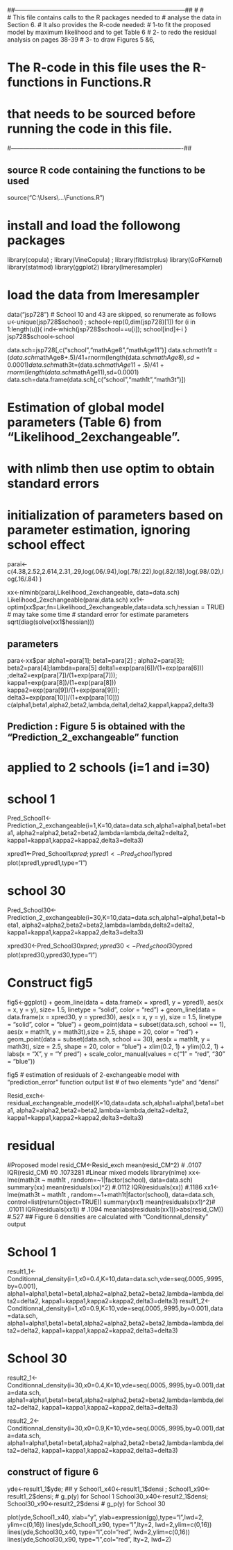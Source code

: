 
##------------------------------------------------------------------------------------##
#
#  
#  This file contains calls to the R packages needed to
#  analyse the data in Section 6.
#  It also provides the R-code needed:
#  1-to fit the proposed model  by maximum likelihood and to get Table 6
#  2- to redo the residual analysis on pages 38-39
#  3- to draw  Figures 5 &6, 

#   The R-code in this file uses the R-functions in Functions.R
#  that needs to be sourced before running the code in this file.
#-------------------------------------------------------------------------------------##



## source R code containing the functions to be used


source("C:\\Users\\...\\Functions.R")

# install and load the followong packages

library(copula) ; library(VineCopula) ; library(fitdistrplus) 
library(GoFKernel)
library(statmod)
library(ggplot2)
library(lmeresampler)



# load the data from lmeresampler

data("jsp728")  # School 10 and 43 are skipped, so renumerate as follows
u<-unique(jsp728$school) ; school<-rep(0,dim(jsp728)[1])
for (i in 1:length(u)){ ind<-which(jsp728$school==u[i]); school[ind]<-i }
jsp728$school<-school

data.sch=jsp728[,c("school","mathAge8","mathAge11")]
data.sch$math1t=(data.sch$mathAge8+.5)/41+rnorm(length(data.sch$mathAge8),sd=0.0001)
data.sch$math3t=(data.sch$mathAge11+.5)/41+rnorm(length(data.sch$mathAge11),sd=0.0001)
data.sch=data.frame(data.sch[,c("school","math1t","math3t")])


# Estimation of global model parameters (Table 6) from "Likelihood_2exchangeable". 
# with nlimb then use optim to obtain standard errors
# initialization of parameters based on parameter estimation, ignoring school effect

parai<-c(4.38,2.52,2.614,2.31,.29,log(.06/.94),log(.78/.22),log(.82/.18),log(.98/.02),log(.16/.84) )

xx<-nlminb(parai,Likelihood_2exchangeable, data=data.sch)
Likelihood_2exchangeable(parai,data.sch)
xx1<-optim(xx$par,fn=Likelihood_2exchangeable,data=data.sch,hessian = TRUE)
# may take some time
# standard error for estimate parameters
sqrt(diag(solve(xx1$hessian)))



## parameters
para<-xx$par
alpha1=para[1]; beta1=para[2] ;
alpha2=para[3]; beta2=para[4];lambda=para[5] 
delta1=exp(para[6])/(1+exp(para[6])) ;delta2=exp(para[7])/(1+exp(para[7]));
kappa1=exp(para[8])/(1+exp(para[8]))
kappa2=exp(para[9])/(1+exp(para[9])); delta3=exp(para[10])/(1+exp(para[10]))
c(alpha1,beta1,alpha2,beta2,lambda,delta1,delta2,kappa1,kappa2,delta3)

## Prediction : Figure 5 is obtained with the "Prediction_2_exchangeable" function
# applied to 2 schools (i=1 and i=30)

# school 1
Pred_School1<-Prediction_2_exchangeable(i=1,K=10,data=data.sch,alpha1=alpha1,beta1=beta1,
                          alpha2=alpha2,beta2=beta2,lambda=lambda,delta2=delta2,
                          kappa1=kappa1,kappa2=kappa2,delta3=delta3)


xpred1<-Pred_School1$xpred; ypred1<-Pred_School1$ypred
plot(xpred1,ypred1,type="l")

# school 30
Pred_School30<-Prediction_2_exchangeable(i=30,K=10,data=data.sch,alpha1=alpha1,beta1=beta1,
                                        alpha2=alpha2,beta2=beta2,lambda=lambda,delta2=delta2,
                                        kappa1=kappa1,kappa2=kappa2,delta3=delta3)

xpred30<-Pred_School30$xpred; ypred30<-Pred_School30$ypred
plot(xpred30,ypred30,type="l")

# Construct fig5

fig5<-ggplot() +
  geom_line(data = data.frame(x = xpred1, y = ypred1), aes(x = x, y = y), size= 1.5, linetype = "solid", color = "red") +
  geom_line(data = data.frame(x = xpred30, y = ypred30), aes(x = x, y = y), size = 1.5, linetype = "solid", color = "blue") +
  geom_point(data = subset(data.sch, school == 1), aes(x = math1t, y = math3t),size = 2.5, shape = 20, color = "red") +
  geom_point(data = subset(data.sch, school == 30), aes(x = math1t, y = math3t), size = 2.5, shape = 20, color = "blue") +
  xlim(0.2, 1) +
  ylim(0.2, 1) +
  labs(x = "X", y = "Y pred") +
  scale_color_manual(values = c("1" = "red", "30" = "blue"))


fig5
# estimation of residuals of 2-exchangeable model with "prediction_error" function output list
# of two elements "yde" and "densi"


Resid_exch<-residual_exchangeable_model(K=10,data=data.sch,alpha1=alpha1,beta1=beta1,
                                        alpha2=alpha2,beta2=beta2,lambda=lambda,delta2=delta2,
                                        kappa1=kappa1,kappa2=kappa2,delta3=delta3)

# residual 
#Proposed model
resid_CM<-Resid_exch
mean(resid_CM^2)  #  .0107
IQR(resid_CM) #0  .1073281
#Linear mixed models
library(nlme)
xx<-lme(math3t ~ math1t , random=~1|factor(school), data=data.sch)
summary(xx)
mean(residuals(xx)^2) #.0112
IQR(residuals(xx)) #.1186
xx1<-lme(math3t ~ math1t , random=~1+math1t|factor(school), data=data.sch,  control=list(returnObject=TRUE))
summary(xx1)
mean(residuals(xx1)^2)# .01011
IQR(residuals(xx1))  # .1094
mean(abs(residuals(xx1))>abs(resid_CM)) #.527
## Figure 6 densities are calculated with "Conditionnal_density" output 

# School 1 
result1_1<-Conditionnal_density(i=1,x0=0.4,K=10,data=data.sch,vde=seq(.0005,.9995,by=0.001),
                                alpha1=alpha1,beta1=beta1,alpha2=alpha2,beta2=beta2,lambda=lambda,delta2=delta2,
                                kappa1=kappa1,kappa2=kappa2,delta3=delta3)
result1_2<-Conditionnal_density(i=1,x0=0.9,K=10,vde=seq(.0005,.9995,by=0.001),data=data.sch,
                                alpha1=alpha1,beta1=beta1,alpha2=alpha2,beta2=beta2,lambda=lambda,delta2=delta2,
                                kappa1=kappa1,kappa2=kappa2,delta3=delta3)

# School 30
result2_1<-Conditionnal_density(i=30,x0=0.4,K=10,vde=seq(.0005,.9995,by=0.001),data=data.sch,
                                alpha1=alpha1,beta1=beta1,alpha2=alpha2,beta2=beta2,lambda=lambda,delta2=delta2,
                                kappa1=kappa1,kappa2=kappa2,delta3=delta3)

result2_2<-Conditionnal_density(i=30,x0=0.9,K=10,vde=seq(.0005,.9995,by=0.001),data=data.sch,
                                alpha1=alpha1,beta1=beta1,alpha2=alpha2,beta2=beta2,lambda=lambda,delta2=delta2,
                                kappa1=kappa1,kappa2=kappa2,delta3=delta3)


## construct of figure 6

yde<-result1_1$yde;  ## y
School1_x40<-result1_1$densi ; School1_x90<-result1_2$densi; # g_p(y) for School 1
School30_x40<-result2_1$densi; School30_x90<-result2_2$densi # g_p(y) for School 30

plot(yde,School1_x40, xlab="y", ylab=expression(g[p](y)),type="l",lwd=2, ylim=c(0,16))
lines(yde,School1_x90, type="l",lty=2, lwd=2,ylim=c(0,16))
lines(yde,School30_x40, type="l",col="red", lwd=2,ylim=c(0,16))
lines(yde,School30_x90, type="l",col="red", lty=2, lwd=2)



